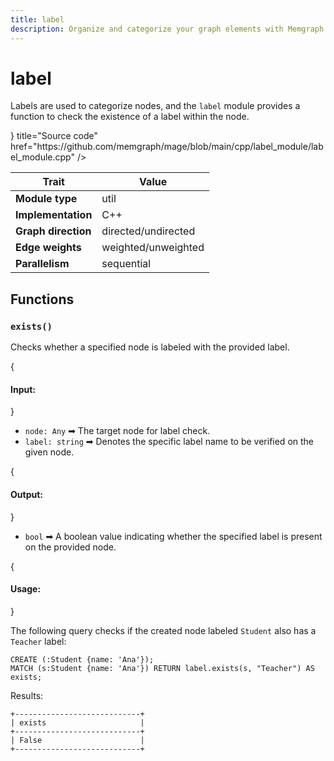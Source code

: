 ```yaml
---
title: label
description: Organize and categorize your graph elements with Memgraph's Label class, which adds labels to nodes and edges. Make sure to regularly check our documentation to enhance your graph data management.
---
```



# label

Labels are used to categorize nodes, and the `label` module provides a function
to check the existence of a label within the node.

<Cards>
  <Cards.Card
    icon={<GitHub />}
    title="Source code"
    href="https://github.com/memgraph/mage/blob/main/cpp/label_module/label_module.cpp"
  />
</Cards>

| Trait               | Value               |
| ------------------- | ------------------- |
| **Module type**     | util                |
| **Implementation**  | C++                 |
| **Graph direction** | directed/undirected |
| **Edge weights**    | weighted/unweighted |
| **Parallelism**     | sequential          |

## Functions

### `exists()`

Checks whether a specified node is labeled with the provided label.

{<h4 className="custom-header"> Input: </h4>}

- `node: Any` ➡ The target node for label check.
- `label: string` ➡ Denotes the specific label name to be verified on the given node. 

{<h4 className="custom-header"> Output: </h4>}

- `bool` ➡ A boolean value indicating whether the specified label is present on
  the provided node. 

{<h4 className="custom-header"> Usage: </h4>}

The following query checks if the created node labeled `Student` also has a
`Teacher` label:

```cypher
CREATE (:Student {name: 'Ana'});
MATCH (s:Student {name: 'Ana'}) RETURN label.exists(s, "Teacher") AS exists;
```
Results:

```plaintext
+----------------------------+
| exists                     |
+----------------------------+
| False                      |
+----------------------------+
```
